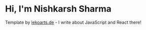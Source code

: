 # Hi, I'm Nishkarsh Sharma

Template by [lekoarts.de](https://www.lekoarts.de?utm_source=cara&utm_medium=Starter) - I write about JavaScript and React there!
